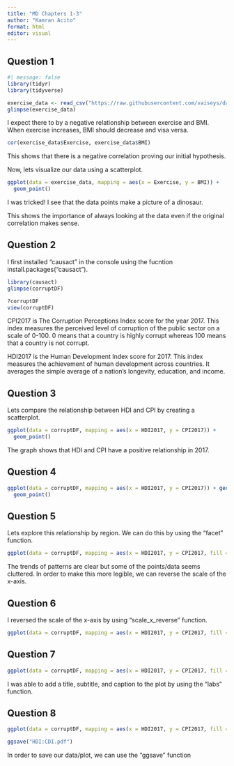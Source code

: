 ```yaml
---
title: "MD Chapters 1-3"
author: "Kamran Acito"
format: html
editor: visual
---
```


## Question 1

```r
#| message: false
library(tidyr)
library(tidyverse)
```

```r
exercise_data <- read_csv("https://raw.githubusercontent.com/vaiseys/dav-course/main/Data/visualize_data.csv")
glimpse(exercise_data)

```

I expect there to by a negative relationship between exercise and BMI. When exercise increases, BMI should decrease and visa versa.

```r
cor(exercise_data$Exercise, exercise_data$BMI)
```

This shows that there is a negative correlation proving our initial hypothesis.

Now, lets visualize our data using a scatterplot.

```r
ggplot(data = exercise_data, mapping = aes(x = Exercise, y = BMI)) + 
  geom_point()
```

I was tricked! I see that the data points make a picture of a dinosaur.

This shows the importance of always looking at the data even if the original correlation makes sense.

## Question 2

I first installed "causact" in the console using the fucntion install.packages("causact").

```r
library(causact)
glimpse(corruptDF)
```

```r
?corruptDF
view(corruptDF)
```

CPI2017 is The Corruption Perceptions Index score for the year 2017. This index measures the perceived level of corruption of the public sector on a scale of 0-100. 0 means that a country is highly corrupt whereas 100 means that a country is not corrupt.

HDI2017 is the Human Development Index score for 2017. This index measures the achievement of human development across countries. It averages the simple average of a nation's longevity, education, and income.

## Question 3

Lets compare the relationship between HDI and CPI by creating a scatterplot.

```r
ggplot(data = corruptDF, mapping = aes(x = HDI2017, y = CPI2017)) + 
  geom_point()

```

The graph shows that HDI and CPI have a positive relationship in 2017.

## Question 4

```r
ggplot(data = corruptDF, mapping = aes(x = HDI2017, y = CPI2017)) + geom_smooth() +
  geom_point()
```

## Question 5

Lets explore this relationship by region. We can do this by using the "facet" function.

```r
ggplot(data = corruptDF, mapping = aes(x = HDI2017, y = CPI2017, fill = region)) + geom_point() + geom_smooth(method = "lm") + facet_wrap(~region)
```

The trends of patterns are clear but some of the points/data seems cluttered. In order to make this more legible, we can reverse the scale of the x-axis.

## Question 6

I reversed the scale of the x-axis by using "scale_x_reverse" function.

```r
ggplot(data = corruptDF, mapping = aes(x = HDI2017, y = CPI2017, fill = region)) + geom_point() + geom_smooth(method = "lm") + facet_wrap(~region) + scale_x_reverse()
```

## Question 7

```r
ggplot(data = corruptDF, mapping = aes(x = HDI2017, y = CPI2017, fill = region)) + geom_point() + geom_smooth(method = "lm") + facet_wrap(~region) + scale_x_reverse() + labs(title = "The relationship between HDI and CPI", subtitle = "Each data point represents one country", caption = "Source: corruptDF")
```

I was able to add a title, subtitle, and caption to the plot by using the "labs" function.

## Question 8

```r
ggplot(data = corruptDF, mapping = aes(x = HDI2017, y = CPI2017, fill = region)) + geom_point() + geom_smooth(method = "lm") + facet_wrap(~region) + scale_x_reverse() + labs(title = "Relationship betweend HDI and CPI", subtitle = "Data points are countries", caption = "Source: corruptDF")

ggsave("HDI:CDI.pdf")
```

In order to save our data/plot, we can use the "ggsave" function
